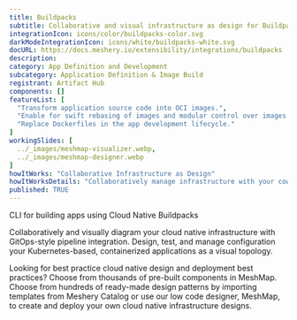 ```yaml
---
title: Buildpacks
subtitle: Collaborative and visual infrastructure as design for Buildpacks
integrationIcon: icons/color/buildpacks-color.svg
darkModeIntegrationIcon: icons/white/buildpacks-white.svg
docURL: https://docs.meshery.io/extensibility/integrations/buildpacks
description: 
category: App Definition and Development
subcategory: Application Definition & Image Build
registrant: Artifact Hub
components: []
featureList: [
  "Transform application source code into OCI images.",
  "Enable for swift rebasing of images and modular control over images.",
  "Replace Dockerfiles in the app development lifecycle."
]
workingSlides: [
  ../_images/meshmap-visualizer.webp,
  ../_images/meshmap-designer.webp
]
howItWorks: "Collaborative Infrastructure as Design"
howItWorksDetails: "Collaboratively manage infrastructure with your coworkers synchronously sharing the same designs."
published: TRUE
---
```

<p>
CLI for building apps using Cloud Native Buildpacks
</p>
<p>
    Collaboratively and visually diagram your cloud native infrastructure with GitOps-style pipeline integration. Design, test, and manage configuration your Kubernetes-based, containerized applications as a visual topology.
</p>
<p>
    Looking for best practice cloud native design and deployment best practices? Choose from thousands of pre-built components in MeshMap. Choose from hundreds of ready-made design patterns by importing templates from Meshery Catalog or use our low code designer, MeshMap, to create and deploy your own cloud native infrastructure designs.
</p>
